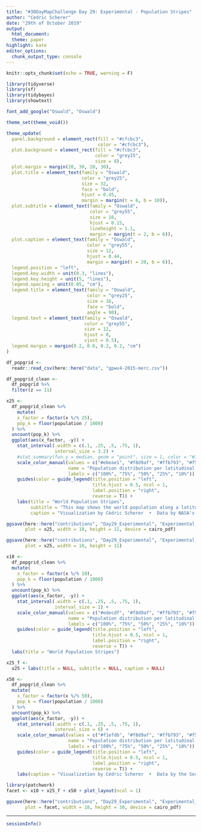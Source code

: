```yaml
---
title: "#30DayMapChallenge Day 29: Experimental - Population Stripes"
author: "Cedric Scherer"
date: "29th of October 2019"
output:
  html_document:
  theme: paper
highlight: kate
editor_options:
  chunk_output_type: console
---
```

  
```r
knitr::opts_chunk$set(echo = TRUE, warning = F)
```

```r
library(tidyverse)
library(sf)
library(tidybayes)
library(showtext)

font_add_google("Oswald", "Oswald")

theme_set(theme_void())

theme_update(
  panel.background = element_rect(fill = "#cfcbc3", 
                                  color = "#cfcbc3"),
  plot.background = element_rect(fill = "#cfcbc3", 
                                 color = "grey25",
                                 size = 8),
  plot.margin = margin(20, 30, 20, 30),
  plot.title = element_text(family = "Oswald", 
                            color = "grey25",
                            size = 32,
                            face = "bold",
                            hjust = 0.45,
                            margin = margin(t = 6, b = 10)),
  plot.subtitle = element_text(family = "Oswald", 
                               color = "grey55",
                               size = 16,
                               hjust = 0.15,
                               lineheight = 1.1,
                               margin = margin(t = 2, b = 6)),
  plot.caption = element_text(family = "Oswald", 
                              color = "grey55",
                              size = 12,
                              hjust = 0.44,
                              margin = margin(t = 20, b = 6)),
  legend.position = "left",
  legend.key.width = unit(0.3, "lines"),
  legend.key.height = unit(5, "lines"),
  legend.spacing = unit(0.05, "cm"),
  legend.title = element_text(family = "Oswald", 
                              color = "grey25",
                              size = 16,
                              face = "bold",
                              angle = 90),
  legend.text = element_text(family = "Oswald", 
                             color = "grey55",
                             size = 12,
                             hjust = 0,
                             vjust = 0.5),
  legend.margin = margin(0.2, 0.6, 0.2, 0.2, "cm")
)
```

```r
df_popgrid <-
  readr::read_csv(here::here("data", "gpwv4-2015-merc.csv"))

df_popgrid_clean <-
  df_popgrid %>% 
  filter(z == 11)
```

```r
x25 <-
  df_popgrid_clean %>%   
    mutate(
    x_factor = factor(x %/% 25),
    pop_k = floor(population / 1000)
  ) %>% 
  uncount(pop_k) %>% 
  ggplot(aes(x_factor, -y)) + 
    stat_interval(.width = c(.1, .25, .5, .75, 1),
                  interval_size = 3.2) + 
    #stat_summary(fun.y = median, geom = "point", size = 1, color = "#71144b") + 
    scale_color_manual(values = c("#ebeae1", "#f8d9af", "#ffb793", "#f56965", "#d92864"),
                       name = "Population distribution per latitudinal stripe",
                       labels = c("100%", "75%", "50%", "25%", "10%")) +
    guides(color = guide_legend(title.position = "left", 
                                title.hjust = 0.5, ncol = 1,
                                label.position = "right",
                                reverse = T)) +
    labs(title = "World Population Stripes",
         subtitle = "This map shows the world population along a latitudinal gradient. Each stripe represents the distribution of the human population and has a width of approx. 490 km at the Equator.\nThe length of each stripe indicates the maximum latitudinal range of humans and the colors encode the main x % of all population within each stripe.",
         caption = "Visualization by Cédric Scherer  •  Data by NASA's Socioeconomic Data and Applications Center (SEDAC)")

ggsave(here::here("contributions", "Day29_Experimental", "Experimental_PopIntervals.pdf"), 
       plot = x25, width = 18, height = 11, device = cairo_pdf)

ggsave(here::here("contributions", "Day29_Experimental", "Experimental_PopIntervals.svg"), 
       plot = x25, width = 18, height = 11)
```

```r
x10 <-
  df_popgrid_clean %>% 
  mutate(
    x_factor = factor(x %/% 10),
    pop_k = floor(population / 1000)
  ) %>% 
  uncount(pop_k) %>% 
  ggplot(aes(x_factor, -y)) + 
    stat_interval(.width = c(.1, .25, .5, .75, 1),
                  interval_size = 1) + 
    scale_color_manual(values = c("#edecdf", "#f8d9af", "#ffb793", "#f56965", "#d92864"),
                       name = "Population distribution per latitudinal stripe",
                       labels = c("100%", "75%", "50%", "25%", "10%")) +
    guides(color = guide_legend(title.position = "left", 
                                title.hjust = 0.5, ncol = 1,
                                label.position = "right",
                                reverse = T)) +
  labs(title = "World Population Stripes")

x25_f <-
  x25 + labs(title = NULL, subtitle = NULL, caption = NULL)

x50 <-
  df_popgrid_clean %>% 
  mutate(
    x_factor = factor(x %/% 50),
    pop_k = floor(population / 1000)
  ) %>% 
  uncount(pop_k) %>% 
  ggplot(aes(x_factor, -y)) + 
    stat_interval(.width = c(.1, .25, .5, .75, 1),
                  interval_size = 6) + 
    scale_color_manual(values = c("#f1efdb", "#f8d9af", "#ffb793", "#f56965", "#d92864"),
                       name = "Population distribution per latitudinal stripe",
                       labels = c("100%", "75%", "50%", "25%", "10%")) +
    guides(color = guide_legend(title.position = "left", 
                                title.hjust = 0.5, ncol = 1,
                                label.position = "right",
                                reverse = T)) +
    labs(caption = "Visualization by Cédric Scherer  •  Data by the Socioeconomic Data and Applications Center (SEDAC)")

library(patchwork)
facet <- x10 + x25_f + x50 + plot_layout(ncol = 1)

ggsave(here::here("contributions", "Day29_Experimental", "Experimental_PopIntervals_facet.pdf"), 
       plot = facet, width = 18, height = 30, device = cairo_pdf)
```

***

```r
sessionInfo()
```
